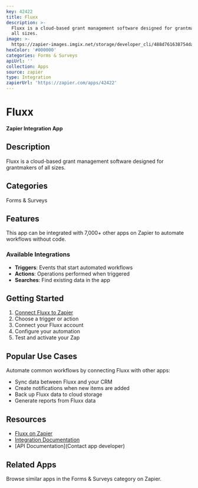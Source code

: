 ```yaml
---
key: 42422
title: Fluxx
description: >-
  Fluxx is a cloud-based grant management software designed for grantmakers of
  all sizes.
image: >-
  https://zapier-images.imgix.net/storage/developer_cli/488d761638754da2d1c47c97cc5655b4.png?auto=format%2Ccompress&ixlib=python-3.0.0&q=50
hexColor: '#000000'
categories: Forms & Surveys
apiUrl: ''
collection: Apps
source: zapier
type: Integration
zapierUrl: 'https://zapier.com/apps/42422'
---
```

# Fluxx

**Zapier Integration App**

## Description

Fluxx is a cloud-based grant management software designed for grantmakers of all sizes.

## Categories

Forms & Surveys

## Features

This app can be integrated with 7,000+ other apps on Zapier to automate workflows without code.

### Available Integrations

- **Triggers**: Events that start automated workflows
- **Actions**: Operations performed when triggered
- **Searches**: Find existing data in the app

## Getting Started

1. [Connect Fluxx to Zapier](https://zapier.com/apps/42422)
2. Choose a trigger or action
3. Connect your Fluxx account
4. Configure your automation
5. Test and activate your Zap

## Popular Use Cases

Automate common workflows by connecting Fluxx with other apps:

- Sync data between Fluxx and your CRM
- Create notifications when new items are added
- Back up Fluxx data to cloud storage
- Generate reports from Fluxx data

## Resources

- [Fluxx on Zapier](https://zapier.com/apps/42422)
- [Integration Documentation](https://zapier.com/apps/42422/integrations)
- [API Documentation](Contact app developer)

## Related Apps

Browse similar apps in the Forms & Surveys category on Zapier.
